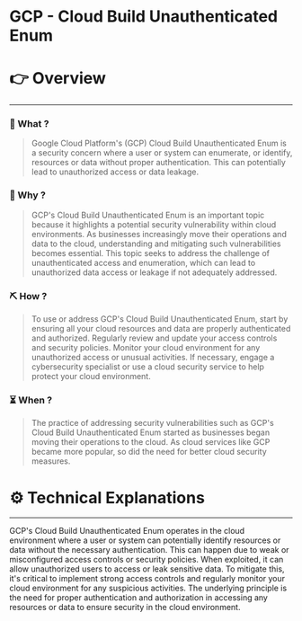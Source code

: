 # GCP - Cloud Build Unauthenticated Enum


# 👉 Overview

---

### 👀 What ?

> Google Cloud Platform's (GCP) Cloud Build Unauthenticated Enum is a security concern where a user or system can enumerate, or identify, resources or data without proper authentication. This can potentially lead to unauthorized access or data leakage.
> 

### 🧐 Why ?

> GCP's Cloud Build Unauthenticated Enum is an important topic because it highlights a potential security vulnerability within cloud environments. As businesses increasingly move their operations and data to the cloud, understanding and mitigating such vulnerabilities becomes essential. This topic seeks to address the challenge of unauthenticated access and enumeration, which can lead to unauthorized data access or leakage if not adequately addressed.
> 

### ⛏️ How ?

> To use or address GCP's Cloud Build Unauthenticated Enum, start by ensuring all your cloud resources and data are properly authenticated and authorized. Regularly review and update your access controls and security policies. Monitor your cloud environment for any unauthorized access or unusual activities. If necessary, engage a cybersecurity specialist or use a cloud security service to help protect your cloud environment.
> 

### ⏳ When ?

> The practice of addressing security vulnerabilities such as GCP's Cloud Build Unauthenticated Enum started as businesses began moving their operations to the cloud. As cloud services like GCP became more popular, so did the need for better cloud security measures.
> 

# ⚙️ Technical Explanations

---

GCP's Cloud Build Unauthenticated Enum operates in the cloud environment where a user or system can potentially identify resources or data without the necessary authentication. This can happen due to weak or misconfigured access controls or security policies. When exploited, it can allow unauthorized users to access or leak sensitive data. To mitigate this, it's critical to implement strong access controls and regularly monitor your cloud environment for any suspicious activities. The underlying principle is the need for proper authentication and authorization in accessing any resources or data to ensure security in the cloud environment.

